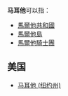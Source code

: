 '''马耳他'''可以指：
* [[馬爾他共和國|馬爾他共和國]]
* [[馬爾他島|馬爾他島]]
*[[馬爾他騎士團|馬爾他騎士團]]

==美国==
*[[马耳他_(纽约州)|马耳他 (纽约州)]]

{{disambig|M|Cat=三字译名消歧义}}